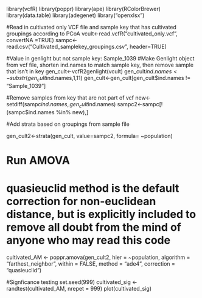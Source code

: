 library(vcfR)
library(poppr)
library(ape)
library(RColorBrewer)
library(data.table)
library(adegenet)
library("openxlsx")

#Read in cultivated only VCF file and sample key that has cultivated groupings according to PCoA
vcult<-read.vcfR("cultivated_only.vcf", convertNA =TRUE)
sampc<-read.csv("Cultivated_samplekey_groupings.csv", header=TRUE)

#Value in genlight but not sample key: Sample_1039
#Make Genlight object from vcf file, shorten ind.names to match sample key, then remove sample that isn't in key
gen_cult<-vcfR2genlight(vcult)
gen_cult$ind.names<-substr(gen_cult$ind.names,1,11)
gen_cult<-gen_cult[gen_cult$ind.names != "Sample_1039"]

#Remove samples from key that are not part of vcf
new<-setdiff(sampc$ind.names,gen_cult$ind.names)
sampc2<-sampc[!(sampc$ind.names %in% new),]

#Add strata based on groupings from sample file

gen_cult2<-strata(gen_cult, value=sampc2, formula= ~population)

# Run AMOVA
# quasieuclid method is the default correction for non-euclidean distance, but is explicitly included to remove all doubt from the mind of anyone who may read this code
cultivated_AM <- poppr.amova(gen_cult2, hier = ~population, algorithm = "farthest_neighbor", within = FALSE, method = "ade4", correction = "quasieuclid")

#Signficance testing
set.seed(999)
cultivated_sig <- randtest(cultivated_AM, nrepet = 999)
plot(cultivated_sig)
